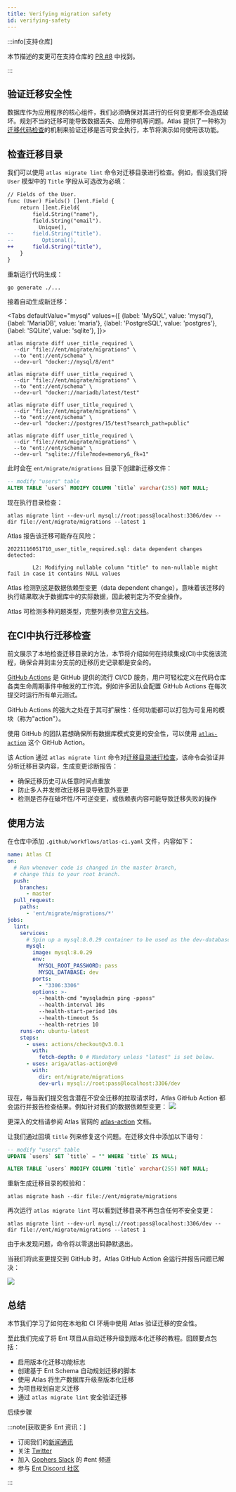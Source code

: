 ```yaml
---
title: Verifying migration safety
id: verifying-safety
---
```



:::info[支持仓库]

本节描述的变更可在支持仓库的
[PR #8](https://github.com/rotemtam/ent-versioned-migrations-demo/pull/8/files)
中找到。

:::

## 验证迁移安全性

数据库作为应用程序的核心组件，我们必须确保对其进行的任何变更都不会造成破坏。规划不当的迁移可能导致数据丢失、应用停机等问题。Atlas 提供了一种称为[迁移代码检查](https://atlasgo.io/versioned/lint)的机制来验证迁移是否可安全执行，本节将演示如何使用该功能。

## 检查迁移目录

我们可以使用 `atlas migrate lint` 命令对迁移目录进行检查。例如，假设我们将 `User` 模型中的 `Title` 字段从可选改为必填：

```diff
// Fields of the User.
func (User) Fields() []ent.Field {
	return []ent.Field{
		field.String("name"),
		field.String("email").
		  Unique(),
--		field.String("title").
--         Optional(),
++		field.String("title"),
	}
}

```

重新运行代码生成：

```shell
go generate ./...
```

接着自动生成新迁移：

<Tabs
defaultValue="mysql"
values={[
{label: 'MySQL', value: 'mysql'},
{label: 'MariaDB', value: 'maria'},
{label: 'PostgreSQL', value: 'postgres'},
{label: 'SQLite', value: 'sqlite'},
]}>
<TabItem value="mysql">

```shell
atlas migrate diff user_title_required \
  --dir "file://ent/migrate/migrations" \
  --to "ent://ent/schema" \
  --dev-url "docker://mysql/8/ent"
```

</TabItem>
<TabItem value="maria">

```shell
atlas migrate diff user_title_required \
  --dir "file://ent/migrate/migrations" \
  --to "ent://ent/schema" \
  --dev-url "docker://mariadb/latest/test"
```

</TabItem>
<TabItem value="postgres">

```shell
atlas migrate diff user_title_required \
  --dir "file://ent/migrate/migrations" \
  --to "ent://ent/schema" \
  --dev-url "docker://postgres/15/test?search_path=public"
```

</TabItem>
<TabItem value="sqlite">

```shell
atlas migrate diff user_title_required \
  --dir "file://ent/migrate/migrations" \
  --to "ent://ent/schema" \
  --dev-url "sqlite://file?mode=memory&_fk=1"
```

</TabItem>
</Tabs>

此时会在 `ent/migrate/migrations` 目录下创建新迁移文件：

```sql title="ent/migrate/migrations/20221116051710_user_title_required.sql"
-- modify "users" table
ALTER TABLE `users` MODIFY COLUMN `title` varchar(255) NOT NULL;
```

现在执行目录检查：

```shell
atlas migrate lint --dev-url mysql://root:pass@localhost:3306/dev --dir file://ent/migrate/migrations --latest 1
```

Atlas 报告该迁移可能存在风险：

```text
20221116051710_user_title_required.sql: data dependent changes detected:

        L2: Modifying nullable column "title" to non-nullable might fail in case it contains NULL values
```

Atlas 检测到这是数据依赖型变更（data dependent change），意味着该迁移的执行结果取决于数据库中的实际数据，因此被判定为不安全操作。

Atlas 可检测多种问题类型，完整列表参见[官方文档](https://atlasgo.io/lint/analyzers)。

## 在CI中执行迁移检查

前文展示了本地检查迁移目录的方法，本节将介绍如何在持续集成(CI)中实施该流程，确保合并到主分支前的迁移历史记录都是安全的。

[GitHub Actions](https://github.com/features/actions) 是 GitHub 提供的流行 CI/CD 服务，用户可轻松定义在代码仓库各类生命周期事件中触发的工作流。例如许多团队会配置 GitHub Actions 在每次提交时运行所有单元测试。

GitHub Actions 的强大之处在于其可扩展性：任何功能都可以打包为可复用的模块（称为"action"）。

使用 GitHub 的团队若想确保所有数据库模式变更的安全性，可以使用 [`atlas-action`](https://github.com/ariga/atlas-action) 这个 GitHub Action。

该 Action 通过 `atlas migrate lint` 命令对[迁移目录进行检查](/versioned/lint)，该命令会验证并分析迁移目录内容，生成变更诊断报告：

* 确保迁移历史可从任意时间点重放
* 防止多人并发修改迁移目录导致意外变更
* 检测是否存在破坏性/不可逆变更，或依赖表内容可能导致迁移失败的操作

## 使用方法

在仓库中添加 `.github/workflows/atlas-ci.yaml` 文件，内容如下：

```yaml
name: Atlas CI
on:
  # Run whenever code is changed in the master branch,
  # change this to your root branch.
  push:
    branches:
      - master
  pull_request:
    paths:
      - 'ent/migrate/migrations/*'
jobs:
  lint:
    services:
      # Spin up a mysql:8.0.29 container to be used as the dev-database for analysis.
      mysql:
        image: mysql:8.0.29
        env:
          MYSQL_ROOT_PASSWORD: pass
          MYSQL_DATABASE: dev
        ports:
          - "3306:3306"
        options: >-
          --health-cmd "mysqladmin ping -ppass"
          --health-interval 10s
          --health-start-period 10s
          --health-timeout 5s
          --health-retries 10
    runs-on: ubuntu-latest
    steps:
      - uses: actions/checkout@v3.0.1
        with:
          fetch-depth: 0 # Mandatory unless "latest" is set below.
      - uses: ariga/atlas-action@v0
        with:
          dir: ent/migrate/migrations
          dev-url: mysql://root:pass@localhost:3306/dev
```

现在，每当我们提交包含潜在不安全迁移的拉取请求时，Atlas GitHub Action 都会运行并报告检查结果。例如针对我们的数据依赖型变更：
![](https://atlasgo.io/uploads/images/atlas-ci-report-dd.png)

更深入的文档请参阅 Atlas 官网的 [atlas-action](https://atlasgo.io/integrations/github-actions) 文档。

让我们通过回填 `title` 列来修复这个问题。在迁移文件中添加以下语句：

```sql title="ent/migrate/migrations/20221116051710_user_title_required.sql"
-- modify "users" table
UPDATE `users` SET `title` = "" WHERE `title` IS NULL;

ALTER TABLE `users` MODIFY COLUMN `title` varchar(255) NOT NULL;
```

重新生成迁移目录的校验和：

```shell
atlas migrate hash --dir file://ent/migrate/migrations
```

再次运行 `atlas migrate lint` 可以看到迁移目录不再包含任何不安全变更：

```text
atlas migrate lint --dev-url mysql://root:pass@localhost:3306/dev --dir file://ent/migrate/migrations --latest 1
```

由于未发现问题，命令将以零退出码静默退出。

当我们将此变更提交到 GitHub 时，Atlas GitHub Action 会运行并报告问题已解决：

![](https://atlasgo.io/uploads/images/atlas-ci-report-noissue.png)

## 总结

本节我们学习了如何在本地和 CI 环境中使用 Atlas 验证迁移的安全性。

至此我们完成了将 Ent 项目从自动迁移升级到版本化迁移的教程。回顾要点包括：

* 启用版本化迁移功能标志
* 创建基于 Ent Schema 自动规划迁移的脚本
* 使用 Atlas 将生产数据库升级至版本化迁移
* 为项目规划自定义迁移
* 通过 `atlas migrate lint` 安全验证迁移

后续步骤

:::note[获取更多 Ent 资讯：]

- 订阅我们的[新闻通讯](https://entgo.substack.com/)
- 关注 [Twitter](https://twitter.com/entgo_io)
- 加入 [Gophers Slack](https://entgo.io/docs/slack) 的 #ent 频道
- 参与 [Ent Discord 社区](https://discord.gg/qZmPgTE6RX)

:::